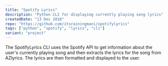 ```yaml
---
title: "Spotify Lyrics"
description: "Python CLI for displaying currently playing song lyrics"
createdDate: "13 Dec 2018"
repo: "https://github.com/itsrainingmani/spotifylyrics"
tags: ["python", "spotify", "lyrics", "cli"]
variant: "project"
---
```


The SpotifyLyrics CLI uses the Spotify API to get information about the user's currently playing song and then extracts the lyrics for the song from AZlyrics. The lyrics are then formatted and displayed to the user.
